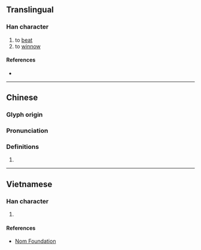 {{character info/new}}
==Translingual==

===Han character===
{{Han char|rn=64|rad=手|as=10|sn=13|four=54081|canj=QJBC|ids=⿰扌真}}

# to [[beat]]
# to [[winnow]]

====References====
* {{Han ref|kx=0448.230|dkj=12526|hdz=31929.060|uh=6437|ud=25655|bh=DDA7|bd=56743}}

----

==Chinese==
{{zh-forms}}

===Glyph origin===
{{Han etym}}

===Pronunciation===
{{zh-pron
|m=tián,shēn
|c=tin4
|mc=y
|oc=y
|cat=
}}

===Definitions===
{{zh-hanzi}}

# {{rfdef|zh}}

----

==Vietnamese==

===Han character===
{{vi-hantu|rs=手10|[[chăn]], [[xăn]], [[đền]], [[xắn]]}}

# {{defn|lang=vi|sort=手10}}

====References====
* [http://nomfoundation.org/common/nom_details.php?codepoint=6437 Nom Foundation]